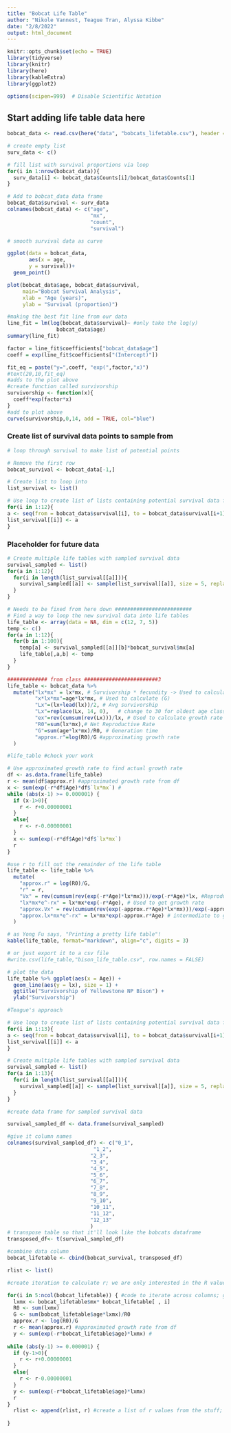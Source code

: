 ```yaml
---
title: "Bobcat Life Table"
author: "Nikole Vannest, Teague Tran, Alyssa Kibbe"
date: "2/8/2022"
output: html_document
---
```


```r
knitr::opts_chunk$set(echo = TRUE)
library(tidyverse)
library(knitr)
library(here)
library(kableExtra)
library(ggplot2)

options(scipen=999)  # Disable Scientific Notation
```

## Start adding life table data here

```r
bobcat_data <- read.csv(here("data", "bobcats_lifetable.csv"), header = T)
```

```r
# create empty list
surv_data <- c()

# fill list with survival proportions via loop
for(i in 1:nrow(bobcat_data)){
  surv_data[i] <- bobcat_data$Counts[i]/bobcat_data$Counts[1]
}

# Add to bobcat_data data frame
bobcat_data$survival <- surv_data
colnames(bobcat_data) <- c("age", 
                           "mx",
                           "count",
                           "survival")
```

```r
# smooth survival data as curve

ggplot(data = bobcat_data,
       aes(x = age,
       y = survival))+
  geom_point()

plot(bobcat_data$age, bobcat_data$survival,
     main="Bobcat Survival Analysis",
     xlab = "Age (years)",
     ylab = "Survival (proportion)")

#making the best fit line from our data
line_fit = lm(log(bobcat_data$survival)~ #only take the log(y)
                bobcat_data$age)
summary(line_fit)

factor = line_fit$coefficients["bobcat_data$age"]
coeff = exp(line_fit$coefficients["(Intercept)"])

fit_eq = paste("y=",coeff, "exp(",factor,"x)")
#text(20,10,fit_eq)
#adds to the plot above
#create function called survivorship
survivorship <- function(x){
  coeff*exp(factor*x)
}
#add to plot above
curve(survivorship,0,14, add = TRUE, col="blue")
```

### Create list of survival data points to sample from
```r
# loop through survival to make list of potential points

# Remove the first row
bobcat_survival <- bobcat_data[-1,]

# Create list to loop into
list_survival <- list()

# Use loop to create list of lists containing potential survival data from age a to b
for(i in 1:12){
a <- seq(from = bobcat_data$survival[i], to = bobcat_data$survival[i+1], by = -0.001)
list_survival[[i]] <- a
}
```

### Placeholder for future data
```r
# Create multiple life tables with sampled survival data
survival_sampled <- list()
for(a in 1:12){
  for(i in length(list_survival[[a]])){
    survival_sampled[[a]] <- sample(list_survival[[a]], size = 5, replace = T)
  }
}

# Needs to be fixed from here down #########################
# Find a way to loop the new survival data into life tables
life_table <- array(data = NA, dim = c(12, 7, 5))
temp <- c()
for(a in 1:12){
  for(b in 1:100){
    temp[a] <- survival_sampled[[a]][b]*bobcat_survival$mx[a]
    life_table[,a,b] <- temp
  }
}

############# from class ########################3
life_table <- bobcat_data %>%
  mutate("lx*mx" = lx*mx, # Survivorship * fecundity -> Used to calculate (R0)
         "x*lx*mx"=age*lx*mx, # Used to calculate (G)
         "Lx"=(lx+lead(lx))/2, # Avg survivorship
         "Lx"=replace(Lx, 14, 0),   # change to 30 for oldest age class
         "ex"=rev(cumsum(rev(Lx)))/lx, # Used to calculate growth rate (r)
         "R0"=sum(lx*mx),# Net Reproductive Rate
         "G"=sum(age*lx*mx)/R0, # Generation time
         "approx.r"=log(R0)/G #approximating growth rate
  )

#life_table #check your work

# Use approximated growth rate to find actual growth rate
df <- as.data.frame(life_table)
r <- mean(df$approx.r) #approximated growth rate from df
x <- sum(exp(-r*df$Age)*df$`lx*mx`) # 
while (abs(x-1) >= 0.000001) {
  if (x-1>0){
    r <- r+0.00000001
  }
  else{
    r <- r-0.00000001
  }
  x <- sum(exp(-r*df$Age)*df$`lx*mx`)
  r
}

#use r to fill out the remainder of the life table
life_table <- life_table %>%
  mutate(
    "approx.r" = log(R0)/G, 
    "r" = r,
    "Vx" = rev(cumsum(rev(exp(-r*Age)*lx*mx)))/exp(-r*Age)*lx, #Reproductive value
    "lx*mx*e^-rx" = lx*mx*exp(-r*Age), # Used to get growth rate
    "approx.Vx" = rev(cumsum(rev(exp(-approx.r*Age)*lx*mx)))/exp(-approx.r*Age)*lx, # Approximate reproductive value from an approximated r value
    "approx.lx*mx*e^-rx" = lx*mx*exp(-approx.r*Age) # intermediate to get growth rate
  )

# as Yong Fu says, "Printing a pretty life table"!
kable(life_table, format="markdown", align="c", digits = 3)

# or just export it to a csv file
#write.csv(life_table,"bison_life_table.csv", row.names = FALSE)

# plot the data
life_table %>% ggplot(aes(x = Age)) +
  geom_line(aes(y = lx), size = 1) +
  ggtitle("Survivorship of Yellowstone NP Bison") +
  ylab("Survivorship") 
```
```r
#Teague's approach

# Use loop to create list of lists containing potential survival data from age a to b
for(i in 1:13){
a <- seq(from = bobcat_data$survival[i], to = bobcat_data$survival[i+1], by = -0.001)
list_survival[[i]] <- a
}

# Create multiple life tables with sampled survival data
survival_sampled <- list()
for(a in 1:13){
  for(i in length(list_survival[[a]])){
    survival_sampled[[a]] <- sample(list_survival[[a]], size = 5, replace = T)
  }
}

#create data frame for sampled survival data

survival_sampled_df <- data.frame(survival_sampled) 

#give it column names
colnames(survival_sampled_df) <- c("0_1",
                            "1_2", 
                           "2_3",
                           "3_4",
                           "4_5",
                           "5_6",
                           "6_7",
                           "7_8",
                           "8_9",
                           "9_10",
                           "10_11",
                           "11_12",
                           "12_13"
                           )
# transpose table so that it'll look like the bobcats dataframe
transposed_df<- t(survival_sampled_df)

#combine data column 
bobcat_lifetable <- cbind(bobcat_survival, transposed_df)

rlist <- list()

#create iteration to calculate r; we are only interested in the R values! 

for(i in 5:ncol(bobcat_lifetable)) { #code to iterate across columns; goes from fifth column until it finishes!
  lxmx <- bobcat_lifetable$mx* bobcat_lifetable[ , i] 
  R0 <- sum(lxmx)
  G <- sum(bobcat_lifetable$age*lxmx)/R0
  approx.r <- log(R0)/G
  r <- mean(approx.r) #approximated growth rate from df
  y <- sum(exp(-r*bobcat_lifetable$age)*lxmx) # 
  
while (abs(y-1) >= 0.000001) {
  if (y-1>0){
    r <- r+0.00000001
  }
  else{
    r <- r-0.00000001
  }
  y <- sum(exp(-r*bobcat_lifetable$age)*lxmx)
  r
}
  rlist <- append(rlist, r) #create a list of r values from the stuff; a range of these values will give you the good good
  
}


```


